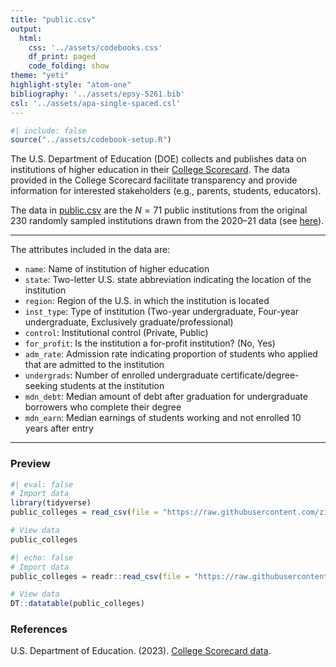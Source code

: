 ```yaml
---
title: "public.csv"
output: 
  html:
    css: '../assets/codebooks.css'
    df_print: paged
    code_folding: show
theme: "yeti"
highlight-style: "atom-one"
bibliography: '../assets/epsy-5261.bib'
csl: '../assets/apa-single-spaced.csl'
---
```



```r
#| include: false
source("../assets/codebook-setup.R")
```


The U.S. Department of Education (DOE) collects and publishes data on institutions of higher education in their [College Scorecard](https://collegescorecard.ed.gov/). The data provided in the College Scorecard facilitate transparency and provide information for interested stakeholders (e.g., parents, students, educators). 

The data in [public.csv](https://raw.githubusercontent.com/zief0002/epsy-5261/main/data/public.csv) are the $N=71$ public institutions from the original 230 randomly sampled institutions drawn from the 2020--21 data (see [here](https://zief0002.github.io/epsy-5261/codebooks/college-scorecard.html)).

---

The attributes included in the data are:

- `name`: Name of institution of higher education
- `state`: Two-letter U.S. state abbreviation indicating the location of the institution
- `region`: Region of the U.S. in which the institution is located
- `inst_type`: Type of institution (Two-year undergraduate, Four-year undergraduate, Exclusively graduate/professional)
- `control`: Institutional control (Private, Public)
- `for_profit`: Is the institution a for-profit institution? (No, Yes)
- `adm_rate`: Admission rate indicating proportion of students who applied that are admitted to the institution
- `undergrads`: Number of enrolled undergraduate certificate/degree-seeking students at the institution
- `mdn_debt`: Median amount of debt after graduation for undergraduate borrowers who complete their degree
- `mdn_earn`: Median earnings of students working and not enrolled 10 years after entry


---


### Preview

```r
#| eval: false
# Import data
library(tidyverse)
public_colleges = read_csv(file = "https://raw.githubusercontent.com/zief0002/epsy-5261/main/data/public.csv")

# View data
public_colleges
```

```r
#| echo: false
# Import data
public_colleges = readr::read_csv(file = "https://raw.githubusercontent.com/zief0002/epsy-5261/main/data/public.csv")

# View data
DT::datatable(public_colleges)
```


### References

U.S. Department of Education. (2023). [College Scorecard data](https://collegescorecard.ed.gov/). 

